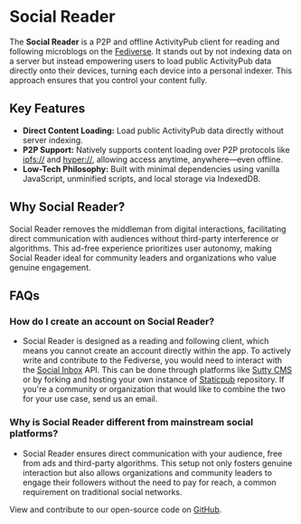 
# Social Reader

The **Social Reader** is a P2P and offline ActivityPub client for reading and following microblogs on the [Fediverse](https://www.fediverse.to/). It stands out by not indexing data on a server but instead empowering users to load public ActivityPub data directly onto their devices, turning each device into a personal indexer. This approach ensures that you control your content fully.

## Key Features
- **Direct Content Loading:** Load public ActivityPub data directly without server indexing.
- **P2P Support:** Natively supports content loading over P2P protocols like [ipfs://](https://ipfs.tech/) and [hyper://](https://holepunch.to/), allowing access anytime, anywhere—even offline.
- **Low-Tech Philosophy:** Built with minimal dependencies using vanilla JavaScript, unminified scripts, and local storage via IndexedDB.

## Why Social Reader?
Social Reader removes the middleman from digital interactions, facilitating direct communication with audiences without third-party interference or algorithms. This ad-free experience prioritizes user autonomy, making Social Reader ideal for community leaders and organizations who value genuine engagement.

## FAQs
### How do I create an account on Social Reader?
- Social Reader is designed as a reading and following client, which means you cannot create an account directly within the app. To actively write and contribute to the Fediverse, you would need to interact with the [Social Inbox](https://hypha.coop/dripline/announcing-dp-social-inbox/) API. This can be done through platforms like [Sutty CMS](https://sutty.nl/) or by forking and hosting your own instance of [Staticpub](https://github.com/RangerMauve/staticpub.mauve.moe) repository. If you're a community or organization that would like to combine the two for your use case, send us an email.

### Why is Social Reader different from mainstream social platforms?
- Social Reader ensures direct communication with your audience, free from ads and third-party algorithms. This setup not only fosters genuine interaction but also allows organizations and community leaders to engage their followers without the need to pay for reach, a common requirement on traditional social networks.

View and contribute to our open-source code on [GitHub](https://github.com/hyphacoop/reader.distributed.press).